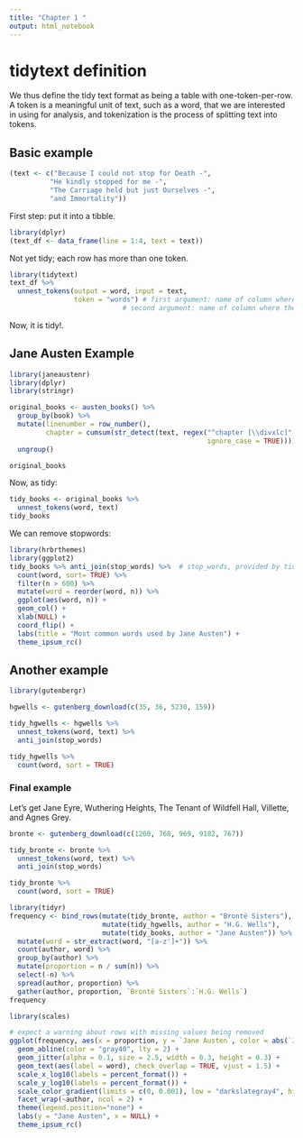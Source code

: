 ```yaml
---
title: "Chapter 1 "
output: html_notebook
---
```


# tidytext definition 

We thus define the tidy text format as being a table with one-token-per-row. A token is a meaningful unit of text, such as a word, that we are interested in using for analysis, and tokenization is the process of splitting text into tokens.

## Basic example

```r
(text <- c("Because I could not stop for Death -",
          "He kindly stopped for me -",
          "The Carriage held but just Ourselves -",
          "and Immortality"))
```

First step: put it into a tibble. 

```r
library(dplyr)
(text_df <- data_frame(line = 1:4, text = text))
```

Not yet tidy; each row has more than one token.

```r
library(tidytext)
text_df %>%
  unnest_tokens(output = word, input = text, 
                token = "words") # first argument: name of column where to put tokens.
                            # second argument: name of column where the text lives. 
```
Now, it is tidy!. 

## Jane Austen Example

```r
library(janeaustenr)
library(dplyr)
library(stringr)

original_books <- austen_books() %>%
  group_by(book) %>%
  mutate(linenumber = row_number(),
         chapter = cumsum(str_detect(text, regex("^chapter [\\divxlc]",
                                                 ignore_case = TRUE)))) %>%
  ungroup()

original_books
```

Now, as tidy:

```r
tidy_books <- original_books %>%
  unnest_tokens(word, text)
tidy_books
```

We can remove stopwords:

```r
library(hrbrthemes)
library(ggplot2)
tidy_books %>% anti_join(stop_words) %>%  # stop_words, provided by tidytext package. 
  count(word, sort= TRUE) %>% 
  filter(n > 600) %>%
  mutate(word = reorder(word, n)) %>%
  ggplot(aes(word, n)) +
  geom_col() +
  xlab(NULL) +
  coord_flip() + 
  labs(title = "Most common words used by Jane Austen") +
  theme_ipsum_rc()
```

## Another example 

```r
library(gutenbergr)

hgwells <- gutenberg_download(c(35, 36, 5230, 159))

tidy_hgwells <- hgwells %>%
  unnest_tokens(word, text) %>%
  anti_join(stop_words)

tidy_hgwells %>%
  count(word, sort = TRUE)

```

### Final example

 Let’s get Jane Eyre, Wuthering Heights, The Tenant of Wildfell Hall, Villette, and Agnes Grey.
 
```r
bronte <- gutenberg_download(c(1260, 768, 969, 9182, 767))

tidy_bronte <- bronte %>%
  unnest_tokens(word, text) %>%
  anti_join(stop_words)

tidy_bronte %>%
  count(word, sort = TRUE)
```
 
```r
library(tidyr)
frequency <- bind_rows(mutate(tidy_bronte, author = "Brontë Sisters"),
                       mutate(tidy_hgwells, author = "H.G. Wells"), 
                       mutate(tidy_books, author = "Jane Austen")) %>% 
  mutate(word = str_extract(word, "[a-z']+")) %>%
  count(author, word) %>%
  group_by(author) %>%
  mutate(proportion = n / sum(n)) %>% 
  select(-n) %>% 
  spread(author, proportion) %>% 
  gather(author, proportion, `Brontë Sisters`:`H.G. Wells`)
frequency
```

```r
library(scales)

# expect a warning about rows with missing values being removed
ggplot(frequency, aes(x = proportion, y = `Jane Austen`, color = abs(`Jane Austen` - proportion))) +
  geom_abline(color = "gray40", lty = 2) +
  geom_jitter(alpha = 0.1, size = 2.5, width = 0.3, height = 0.3) +
  geom_text(aes(label = word), check_overlap = TRUE, vjust = 1.5) +
  scale_x_log10(labels = percent_format()) +
  scale_y_log10(labels = percent_format()) +
  scale_color_gradient(limits = c(0, 0.001), low = "darkslategray4", high = "gray75") +
  facet_wrap(~author, ncol = 2) +
  theme(legend.position="none") +
  labs(y = "Jane Austen", x = NULL) +
  theme_ipsum_rc()
```

